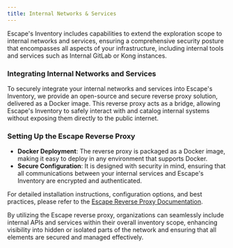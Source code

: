 ```yaml
---
title: Internal Networks & Services
---
```


Escape's Inventory includes capabilities to extend the exploration scope to internal networks and services, ensuring a comprehensive security posture that encompasses all aspects of your infrastructure, including internal tools and services such as Internal GitLab or Kong instances.

### Integrating Internal Networks and Services

To securely integrate your internal networks and services into Escape's Inventory, we provide an open-source and secure reverse proxy solution, delivered as a Docker image. This reverse proxy acts as a bridge, allowing Escape's Inventory to safely interact with and catalog internal systems without exposing them directly to the public internet.

### Setting Up the Escape Reverse Proxy

- **Docker Deployment**: The reverse proxy is packaged as a Docker image, making it easy to deploy in any environment that supports Docker.
- **Secure Configuration**: It is designed with security in mind, ensuring that all communications between your internal services and Escape's Inventory are encrypted and authenticated.

For detailed installation instructions, configuration options, and best practices, please refer to the [Escape Reverse Proxy Documentation](/platform/enterprise/repeater).

By utilizing the Escape reverse proxy, organizations can seamlessly include internal APIs and services within their overall inventory scope, enhancing visibility into hidden or isolated parts of the network and ensuring that all elements are secured and managed effectively.